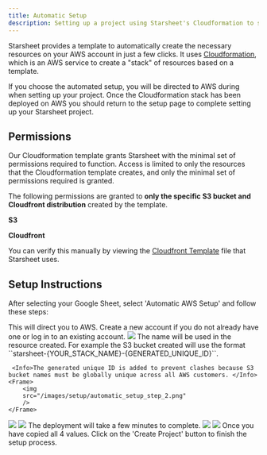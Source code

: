 ```yaml
---
title: Automatic Setup
description: Setting up a project using Starsheet's Cloudformation to setup resources automatically on AWS
---
```



Starsheet provides a template to automatically create the necessary resources on your AWS account in just a few clicks. It uses [Cloudformation](https://aws.amazon.com/cloudformation/), which is an AWS service to create a "stack" of resources based on a template. 

If you choose the automated setup, you will be directed to AWS during when setting up your project. Once the Cloudformation stack has been deployed on AWS you should return to the setup page to complete setting up your Starsheet project. 

## Permissions

Our Cloudformation template grants Starsheet with the minimal set of permissions required to function. Access is limited to only the resources that the Cloudformation template creates, and only the minimal set of permissions required is granted.



<Accordion title="Details of IAM Permissions Granted">

The following permissions are granted to **only the specific S3 bucket and Cloudfront distribution** created by the template.

**S3**
<S3Permissions />

**Cloudfront**
<CloudfrontPermissions />

You can verify this manually by viewing the [Cloudfront Template](https://starsheet-cloudformation-templates.s3.amazonaws.com/latest.json) file that Starsheet uses. 

</Accordion>




## Setup Instructions

After selecting your Google Sheet, select 'Automatic AWS Setup' and follow these steps: 

<Steps>
  <Step title="Click the 'Deploy Starsheet Stack to AWS'">
	    This will direct you to AWS. Create a new account if you do not already have one or log in to an existing account. 
    <Frame>
        <img
        src="/images/setup/automatic_setup_step_1.png"
        />
    </Frame>
  </Step>
  <Step title="Give your stack a name">
	 The name will be used in the resource created. For example the S3 bucket created will 
     use the format ``starsheet-{YOUR_STACK_NAME}-{GENERATED_UNIQUE_ID}``. 
     
     <Info>The generated unique ID is added to prevent clashes because S3 bucket names must be globally unique across all AWS customers. </Info>
    <Frame>
        <img
        src="/images/setup/automatic_setup_step_2.png"
        />
    </Frame>
  </Step>
  <Step title="Acknowledge that you understand the stack will create an IAM Role">
    <Frame>
        <img
        src="/images/setup/automatic_setup_step_3.png"
        />
    </Frame>
  </Step>
  <Step title="Click 'Create Stack' to begin creating the AWS resources">
    <Frame>
        <img
        src="/images/setup/automatic_setup_step_4.png"
        />
    </Frame>
    The deployment will take a few minutes to complete. 
  </Step>
    <Step title="Once the status changes to CREATE_COMPLETE click on the 'Outputs' tab ">
    <Frame>
        <img
        src="/images/setup/automatic_setup_step_5.png"
        />
    </Frame>
  </Step>
    <Step title="Copy the values form the outputs tab to the relevant fields in the project creation form">
    <Frame>
        <img
        src="/images/setup/automatic_setup_step_6.png"
        />
    </Frame>
    Once you have copied all 4 values. Click on the 'Create Project' button to finish the setup process.  
  </Step>
</Steps>




